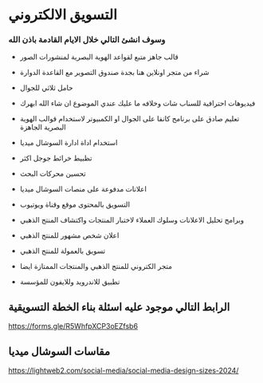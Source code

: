 # التسويق الالكتروني

### وسوف انشئ التالي خلال الايام القادمة باذن الله

- قالب جاهز متبع لقواعد الهوية البصرية لمنشورات الصور

- شراء من متجر اونلاين هنا بجدة صندوق التصوير مع القاعدة الدوارة

- حامل ثلاثي للجوال

- فيديوهات احترافية للسناب شات وخلافه ما عليك عندي الموضوع ان شاء الله ابهرك

- تعليم صادق على برنامج كانفا على الجوال او الكمبيوتر لاستخدام قوالب الهوية البصرية الجاهزة

- استخدام اداة ادارة السوشال ميديا

- تظبيط خرائط جوجل اكثر

- تحسين محركات البحث

- اعلانات مدفوعة على منصات السوشال ميديا

- التسويق بالمحتوى موقع وقناة ويوتيوب 

-  وبرامج تحليل الاعلانات وسلوك العملاء لاختبار المنتجات واكتشاف المنتج الذهبي

- اعلان شخص مشهور للمنتج الذهبي

- تسويق بالعمولة للمنتج الذهبي

- متجر الكتروني للمنتج الذهبي والمنتجات الممتازة ايضا

- تطبيق للاندرويد وللايفون للمؤسسة

## الرابط التالي موجود عليه اسئلة بناء الخطة التسويقية

https://forms.gle/R5WhfpXCP3oEZfsb6

## مقاسات السوشال ميديا

https://lightweb2.com/social-media/social-media-design-sizes-2024/

